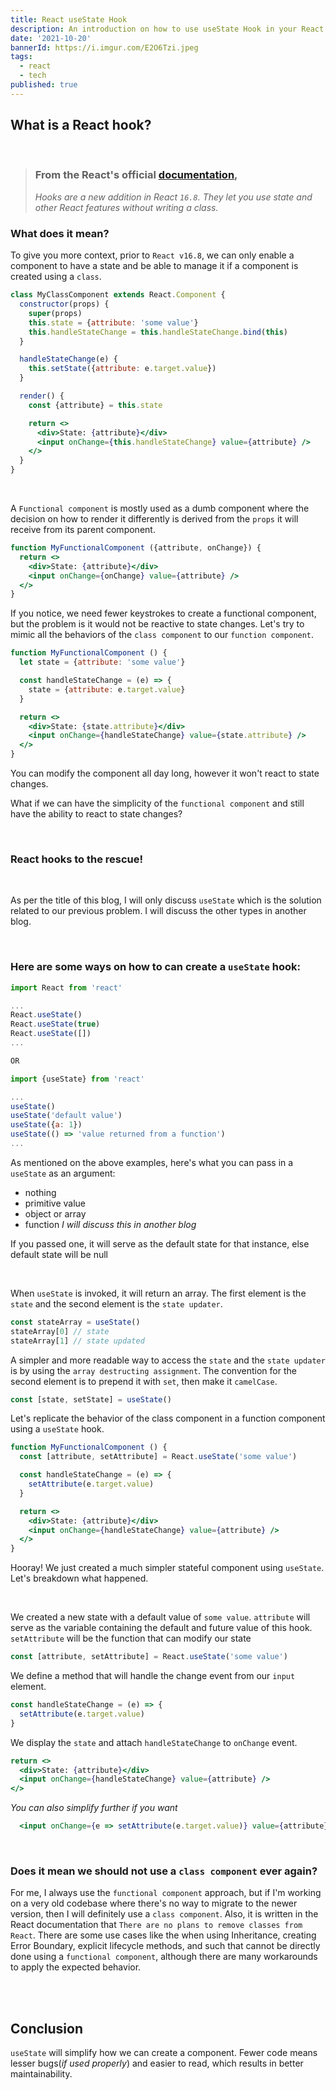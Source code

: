 ```yaml
---
title: React useState Hook 
description: An introduction on how to use useState Hook in your React application
date: '2021-10-20'
bannerId: https://i.imgur.com/E2O6Tzi.jpeg
tags:
  - react
  - tech
published: true
---
```


## What is a React hook?

<br />

> ### From the React's official [documentation](https://reactjs.org/docs/hooks-intro.html),
> _Hooks are a new addition in React `16.8`. They let you use state and other_ 
> _React features without writing a class._

### What does it mean?
To give you more context, prior to `React v16.8`, we can only enable a component
to have a state and be able to manage it if a component is created using a `class`.

```jsx live
class MyClassComponent extends React.Component {
  constructor(props) {
    super(props)
    this.state = {attribute: 'some value'}
    this.handleStateChange = this.handleStateChange.bind(this)
  }

  handleStateChange(e) {
    this.setState({attribute: e.target.value})
  }

  render() {
    const {attribute} = this.state

    return <>
      <div>State: {attribute}</div>
      <input onChange={this.handleStateChange} value={attribute} />
    </>
  }
}
```

<br />

A `Functional component` is mostly used as a dumb component where
the decision on how to render it differently is derived from the `props` it will
receive from its parent component.

```jsx
function MyFunctionalComponent ({attribute, onChange}) {
  return <>
    <div>State: {attribute}</div>
    <input onChange={onChange} value={attribute} />
  </>
}
```

If you notice, we need fewer keystrokes to create a functional component,
but the problem is it would not be reactive to state changes.
Let's try to mimic all the behaviors of the `class component` to our `function component`.

```jsx live
function MyFunctionalComponent () {
  let state = {attribute: 'some value'}

  const handleStateChange = (e) => {
    state = {attribute: e.target.value}
  }

  return <>
    <div>State: {state.attribute}</div>
    <input onChange={handleStateChange} value={state.attribute} />
  </>
}
```

You can modify the component all day long, however it won't react to state changes.
<br />

What if we can have the simplicity of the `functional component` and still have
the ability to react to state changes?

<br />

### React hooks to the rescue!

<br />

As per the title of this blog, I will only discuss `useState`
which is the solution related to our previous problem.
I will discuss the other types in another blog.

<br />

### Here are some ways on how to can create a `useState` hook:

```jsx
import React from 'react'

...
React.useState()
React.useState(true)
React.useState([])
...

OR

import {useState} from 'react'

...
useState()
useState('default value')
useState({a: 1})
useState(() => 'value returned from a function')
...
```

As mentioned on the above examples, here's what you can pass in a `useState` as an argument:
- nothing
- primitive value
- object or array
- function _I will discuss this in another blog_

If you passed one, it will serve as the default state for that instance,
else default state will be null

<br />

When `useState` is invoked, it will return an array.
The first element is the `state` and the second element is the `state updater`.

```jsx
const stateArray = useState()
stateArray[0] // state
stateArray[1] // state updated
```

A simpler and more readable way to access the `state` and the `state updater` is by using
the `array destructing assignment`.
The convention for the second element is to prepend it with `set`, then make it `camelCase`.

```jsx
const [state, setState] = useState()
```

Let's replicate the behavior of the class component in a function component using a `useState` hook.

```jsx live
function MyFunctionalComponent () {
  const [attribute, setAttribute] = React.useState('some value')

  const handleStateChange = (e) => {
    setAttribute(e.target.value)
  }

  return <>
    <div>State: {attribute}</div>
    <input onChange={handleStateChange} value={attribute} />
  </>
}
```

Hooray! We just created a much simpler stateful component using `useState`.
Let's breakdown what happened.

<br />

We created a new state with a default value of `some value`.
`attribute` will serve as the variable containing the default and future value of this hook.
`setAttribute` will be the function that can modify our state

```jsx
const [attribute, setAttribute] = React.useState('some value')
```

We define a method that will handle the change event from our `input` element.
```jsx
const handleStateChange = (e) => {
  setAttribute(e.target.value)
}
```

We display the `state` and attach `handleStateChange` to `onChange` event.
```jsx
return <>
  <div>State: {attribute}</div>
  <input onChange={handleStateChange} value={attribute} />
</>
```

_You can also simplify further if you want_
```jsx
  <input onChange={e => setAttribute(e.target.value)} value={attribute} />
```

<br />

### Does it mean we should not use a `class component` ever again?
For me, I always use the `functional component` approach, but if I'm working on a very old codebase where
there's no way to migrate to the newer version, then I will definitely use a `class component`.
Also, it is written in the React documentation that `There are no plans to remove classes from React`.
There are some use cases like the when using Inheritance, creating Error Boundary, explicit lifecycle methods, and such
that cannot be directly done using a `functional component`,
although there are many workarounds to apply the expected behavior.

<br />
<br />

## Conclusion
`useState` will simplify how we can create a component.
Fewer code means lesser bugs(_if used properly_) and easier to read, which results in better maintainability.